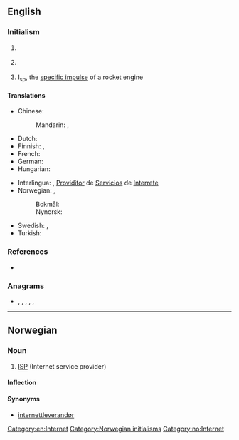 {{also|Isp|isp}}
==English==

===Initialism===
{{rfc-header|Initialism}}
{{en-initialism}}

# {{lb|en|Internet}} {{initialism of|[[Internet]] [[service]] [[provider]]|lang=en}} {{gloss|a company that provides Internet access for a {{l|en| fee}}}}
# {{lb|en|programming}} {{initialism of|interface segregation principle|lang=en}} {{gloss|one of the five {{l|en|SOLID}} principles of programming.}}
# {{lb|en|rocket engineering}} I<sub>sp</sub>, the [[specific impulse]] of a rocket engine

====Translations====
{{trans-top|Internet service provider}}
* Chinese:
*: Mandarin: {{t|cmn|互聯網服務供應商|sc=Hani}}, {{t|cmn|互联网服务供应商|tr=hùliánwǎng fúwù gōngyìngshāng|sc=Hani}}
* Dutch: {{t+|nl|internetprovider|m}}
* Finnish: {{t|fi|ISP}}, {{t|fi|[[internet]]-[[palveluntarjoaja]]}}
* French: {{t|fr|fournisseur d'accès à internet}}
* German: {{t+|de|ISP|f}}
* Hungarian: {{t+|hu|internetszolgáltató}}
{{trans-mid}}
* Interlingua: {{t|ia|ISP}}, [[Providitor]] de [[Servicios]] de [[Interrete]]
* Norwegian: {{t|no|ISP|m}}, {{t|no|Internettleverandør|m}}
*: Bokmål: {{t|nb|internettleverandør|m}}
*: Nynorsk: {{t|nn|internettleverandør|m}}
* Swedish: {{t+|sv|ISP|c}}, {{t|sv|internetleverantör|c}}
* Turkish: {{t+|tr|ISS}}
{{trans-bottom}}

===References===
* {{pedia|ISP_(disambiguation)|ISP}}

===Anagrams===
* {{l|en|IPS}}, {{l|en|IPs}}, {{l|en|pis}}, {{l|en|PSI}}, {{l|en|psi}}, {{l|en|sip}}

[[Category:en:Internet]]

----

==Norwegian==

===Noun===
{{head|no|noun|g=m}}

# [[#English|ISP]] (Internet service provider)

====Inflection====
{{no-noun-infl|nb-class=m1|nn-class=m1|stem=ISP-}}

====Synonyms====
* [[internettleverandør]]

[[Category:Norwegian initialisms]]
[[Category:no:Internet]]